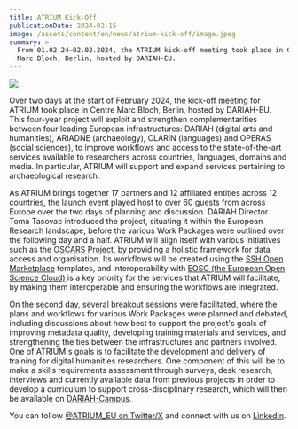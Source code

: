 ```yaml
---
title: ATRIUM Kick-Off
publicationDate: 2024-02-15
image: /assets/content/en/news/atrium-kick-off/image.jpeg
summary: >-
  From 01.02.24–02.02.2024, the ATRIUM kick-off meeting took place in Centre
  Marc Bloch, Berlin, hosted by DARIAH-EU.
---
```

![](/assets/content/en/news/atrium-kick-off/image.jpeg)

Over two days at the start of February 2024, the kick-off meeting for ATRIUM took place in Centre Marc Bloch, Berlin, hosted by DARIAH-EU. This four-year project will exploit and strengthen complementarities between four leading European infrastructures: DARIAH (digital arts and humanities), ARIADNE (archaeology), CLARIN (languages) and OPERAS (social sciences), to improve workflows and access to the state-of-the-art services available to researchers across countries, languages, domains and media. In particular, ATRIUM will support and expand services pertaining to archaeological research.

As ATRIUM brings together 17 partners and 12 affiliated entities across 12 countries, the launch event played host to over 60 guests from across Europe over the two days of planning and discussion. DARIAH Director Toma Tasovac introduced the project, situating it within the European Research landscape, before the various Work Packages were outlined over the following day and a half. ATRIUM will align itself with various initiatives such as the [OSCARS Project](https://oscars-project.eu/), by providing a holistic framework for data access and organisation. Its workflows will be created using the [SSH Open Marketplace](https://www.sshopencloud.eu/ssh-open-marketplace) templates, and interoperability with [EOSC (the European Open Science Cloud)](https://eosc-portal.eu/) is a key priority for the services that ATRIUM will facilitate, by making them interoperable and ensuring the workflows are integrated.

On the second day, several breakout sessions were facilitated, where the plans and workflows for various Work Packages were planned and debated, including discussions about how best to support the project's goals of improving metadata quality, developing training materials and services, and strengthening the ties between the infrastructures and partners involved. One of ATRIUM's goals is to facilitate the development and delivery of training for digital humanities researchers. One component of this will be to make a skills requirements assessment through surveys, desk research, interviews and currently available data from previous projects in order to develop a curriculum to support cross-disciplinary research, which will then be available on [DARIAH-Campus](https://campus.dariah.eu/).

You can follow [@ATRIUM\_EU on Twitter/X](http://twitter.com/ATRIUM_EU) and connect with us on [LinkedIn](https://www.linkedin.com/company/atrium-advancing-frontier-research-in-the-arts-humanities/?viewAsMember=true).

